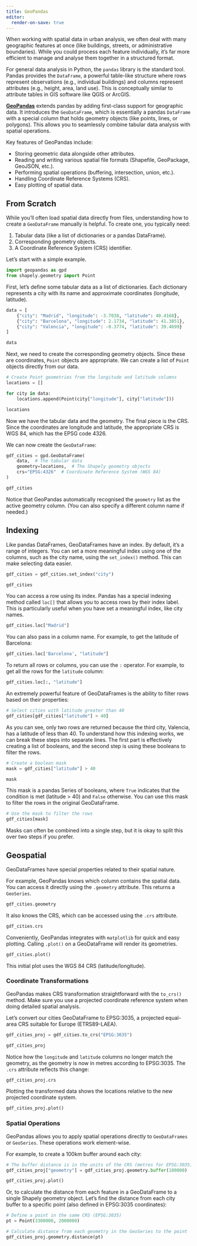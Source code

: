 ```yaml
---
title: GeoPandas
editor:
  render-on-save: true
---
```


When working with spatial data in urban analysis, we often deal with many geographic features at once (like buildings, streets, or administrative boundaries). While you could process each feature individually, it's far more efficient to manage and analyse them together in a structured format.

For general data analysis in Python, the `pandas` library is the standard tool. Pandas provides the `DataFrame`, a powerful table-like structure where rows represent observations (e.g., individual buildings) and columns represent attributes (e.g., height, area, land use). This is conceptually similar to attribute tables in GIS software like QGIS or ArcGIS.

[**GeoPandas**](https://geopandas.org/en/stable/) extends pandas by adding first-class support for geographic data. It introduces the `GeoDataFrame`, which is essentially a pandas `DataFrame` with a special column that holds geometry objects (like points, lines, or polygons). This allows you to seamlessly combine tabular data analysis with spatial operations.

Key features of GeoPandas include:

- Storing geometric data alongside other attributes.
- Reading and writing various spatial file formats (Shapefile, GeoPackage, GeoJSON, etc.).
- Performing spatial operations (buffering, intersection, union, etc.).
- Handling Coordinate Reference Systems (CRS).
- Easy plotting of spatial data.

## From Scratch

While you'll often load spatial data directly from files, understanding how to create a `GeoDataFrame` manually is helpful. To create one, you typically need:

1. Tabular data (like a list of dictionaries or a pandas DataFrame).
2. Corresponding geometry objects.
3. A Coordinate Reference System (CRS) identifier.

Let's start with a simple example.

```python
import geopandas as gpd
from shapely.geometry import Point
```

First, let's define some tabular data as a list of dictionaries. Each dictionary represents a city with its name and approximate coordinates (longitude, latitude).

```python
data = [
    {"city": "Madrid", "longitude": -3.7038, "latitude": 40.4168},
    {"city": "Barcelona", "longitude": 2.1734, "latitude": 41.3851},
    {"city": "Valencia", "longitude": -0.3774, "latitude": 39.4699}
]

data
```

Next, we need to create the corresponding geometry objects. Since these are coordinates, `Point` objects are appropriate. We can create a list of `Point` objects directly from our data.

```python
# Create Point geometries from the longitude and latitude columns
locations = []

for city in data:
    locations.append(Point(city["longitude"], city["latitude"]))

locations
```

Now we have the tabular data and the geometry. The final piece is the CRS. Since the coordinates are longitude and latitude, the appropriate CRS is WGS 84, which has the EPSG code 4326.

We can now create the `GeoDataFrame`:

```python
gdf_cities = gpd.GeoDataFrame(
    data,  # The tabular data
    geometry=locations,  # The Shapely geometry objects
    crs="EPSG:4326"  # Coordinate Reference System (WGS 84)
)

gdf_cities
```

Notice that GeoPandas automatically recognised the `geometry` list as the active geometry column. (You can also specify a different column name if needed.)

## Indexing

Like pandas DataFrames, GeoDataFrames have an index. By default, it's a range of integers. You can set a more meaningful index using one of the columns, such as the city name, using the `set_index()` method. This can make selecting data easier.

```python
gdf_cities = gdf_cities.set_index("city")

gdf_cities
```

You can access a row using its index. Pandas has a special indexing method called `loc[]` that allows you to access rows by their index label. This is particularly useful when you have set a meaningful index, like city names.

```python
gdf_cities.loc["Madrid"]
```

You can also pass in a column name. For example, to get the latitude of Barcelona:

```python
gdf_cities.loc['Barcelona', "latitude"]
```

To return all rows or columns, you can use the `:` operator. For example, to get all the rows for the `latitude` column:

```python
gdf_cities.loc[:, "latitude"]
```

An extremely powerful feature of GeoDataFrames is the ability to filter rows based on their properties:

```python
# Select cities with latitude greater than 40
gdf_cities[gdf_cities["latitude"] > 40]
```

As you can see, only two rows are returned because the third city, Valencia, has a latitude of less than 40. To understand how this indexing works, we can break these steps into separate lines. The first part is effectively creating a list of booleans, and the second step is using these booleans to filter the rows.

```python
# Create a boolean mask
mask = gdf_cities["latitude"] > 40

mask
```

This mask is a pandas Series of booleans, where `True` indicates that the condition is met (latitude > 40) and `False` otherwise. You can use this mask to filter the rows in the original GeoDataFrame.

```python
# Use the mask to filter the rows
gdf_cities[mask]
```

Masks can often be combined into a single step, but it is okay to split this over two steps if you prefer.

## Geospatial

GeoDataFrames have special properties related to their spatial nature.

For example, GeoPandas knows which column contains the spatial data. You can access it directly using the `.geometry` attribute. This returns a `GeoSeries`.

```python
gdf_cities.geometry
```

It also knows the CRS, which can be accessed using the `.crs` attribute.

```python
gdf_cities.crs
```

Conveniently, GeoPandas integrates with `matplotlib` for quick and easy plotting. Calling `.plot()` on a GeoDataFrame will render its geometries.

```python
gdf_cities.plot()
```

This initial plot uses the WGS 84 CRS (latitude/longitude).

### Coordinate Transformations

GeoPandas makes CRS transformation straightforward with the `to_crs()` method. Make sure you use a projected coordinate reference system when doing detailed spatial analysis.

Let's convert our cities GeoDataFrame to EPSG:3035, a projected equal-area CRS suitable for Europe (ETRS89-LAEA).

```python
gdf_cities_proj = gdf_cities.to_crs("EPSG:3035")

gdf_cities_proj
```

Notice how the `longitude` and `latitude` columns no longer match the geometry, as the geometry is now in metres according to EPSG:3035. The `.crs` attribute reflects this change:

```python
gdf_cities_proj.crs
```

Plotting the transformed data shows the locations relative to the new projected coordinate system.

```python
gdf_cities_proj.plot()
```

### Spatial Operations

GeoPandas allows you to apply spatial operations directly to `GeoDataFrames` or `GeoSeries`. These operations work element-wise.

For example, to create a 100km buffer around each city:

```python
# The buffer distance is in the units of the CRS (metres for EPSG:3035)
gdf_cities_proj["geometry"] = gdf_cities_proj.geometry.buffer(100000)  # 100km buffer

gdf_cities_proj.plot()
```

Or, to calculate the distance from each feature in a GeoDataFrame to a single Shapely geometry object. Let's find the distance from each city buffer to a specific point (also defined in EPSG:3035 coordinates):

```python
# Define a point in the same CRS (EPSG:3035)
pt = Point(3300000, 2000000)

# Calculate distance from each geometry in the GeoSeries to the point
gdf_cities_proj.geometry.distance(pt)
```
